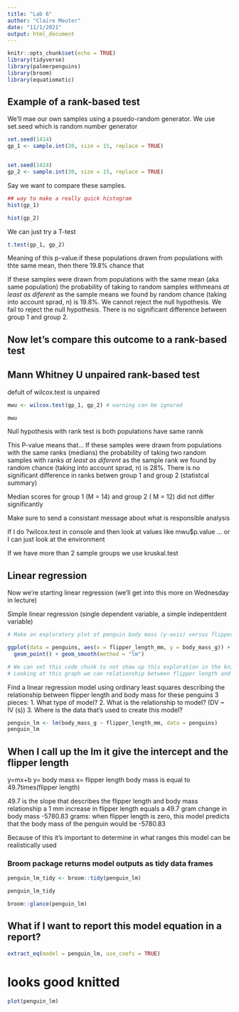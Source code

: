 ```yaml
---
title: "Lab 6"
author: "Claire Meuter"
date: "11/1/2021"
output: html_document
---
```


```r
knitr::opts_chunk$set(echo = TRUE)
library(tidyverse)
library(palmerpenguins)
library(broom)
library(equatiomatic)
```

## Example of a rank-based test

We'll mae our own samples using a psuedo-random generator. We use set.seed which is random number generator 

```r
set.seed(1414)
gp_1 <- sample.int(20, size = 15, replace = TRUE)


set.seed(1424)
gp_2 <- sample.int(30, size = 15, replace = TRUE)
```

Say we want to compare these samples. 

```r
## way to make a really quick histogram
hist(gp_1)

hist(gp_2)
```
We can just try a T-test
```r
t.test(gp_1, gp_2)
```
Meaning of this p-value:if these populations drawn from populations with thte same mean, then there 19.8% chance that 

If these samples were drawn from populations with the same mean (aka same population) the probability of taking to random samples withmeans *at least as diferent* as the sample means we found by random chance (taking into account sprad, n) is 19.8%. We cannot reject the null hypothesis. We fail to reject the null hypothesis. There is no significant difference between group 1 and group 2. 

## Now let's compare this outcome to a rank-based test

## Mann Whitney U unpaired rank-based test
defult of wilcox.test is unpaired

```r
mwu <- wilcox.test(gp_1, gp_2) # warning can be ignored

mwu

```
Null hypothesis with rank test is both populations have same rannk

This P-value means that...
If these samples were drawn from populations with the same ranks (medians)  the probability of taking two random samples with ranks *at least as diferent* as the sample rank we found by random chance (taking into account sprad, n) is 28%. 
There is no significant difference in ranks betwen group 1 and group 2 (statistcal summary)

Median scores for group 1 (M = 14) and group 2 ( M = 12) did not differ significantly 

Make sure to send a consistant message about what is responsible analysis 

If I do ?wilcox.test in console and then look at values like 
mwu$p.value ... or I can just look at the environment 

If we have more than 2 sample groups we use kruskal.test 

## Linear regression
Now we're starting linear regression (we'll get into this more on Wednesday in lecture)

Simple linear regression (single dependent variable, a simple indepentdent variable)

```r
# Make an exploratory plot of penguin body mass (y-axis) versus flipper length (x-axis)

ggplot(data = penguins, aes(x = flipper_length_mm, y = body_mass_g)) +
  geom_point() + geom_smooth(method = "lm")

# We can set this code chunk to not show up this exploration in the knitted document: do include = FALSE in setup
# Looking at this graph we can relationship between flipper length and body mass- we can use geom_smooth(method = "lm" to see relationship )
```

Find a linear regression model using ordinary least squares describing the relationship between flipper length and body mass for these penguins 
3 pieces:
1. What type of model?
2. What is the relationship to model? (DV ~ IV (s))
3. Where is the data that's used to create this model?


```r
penguin_lm <- lm(body_mass_g ~ flipper_length_mm, data = penguins)
penguin_lm
```

## When I call up the lm it give the intercept and the flipper length 
y=mx+b
y= body mass
x= flipper length
body mass is equal to 49.7times(flipper length)

49.7 is the slope that describes the flipper length and body mass relationship 
a 1 mm increase in flipper length equals a 49.7 gram change in body mass
-5780.83 grams: when flipper length is zero, this model predicts that the body mass of the penguin would be -5780.83

Because of this it's important to determine in what ranges this model can be realistically used 

### Broom package returns model outputs as tidy data frames

```r
penguin_lm_tidy <- broom::tidy(penguin_lm)

penguin_lm_tidy

broom::glance(penguin_lm)
```


## What if I want to report this model equation in a report? 

```r
extract_eq(model = penguin_lm, use_coefs = TRUE)
```

# looks good knitted

```r
plot(penguin_lm)
```


